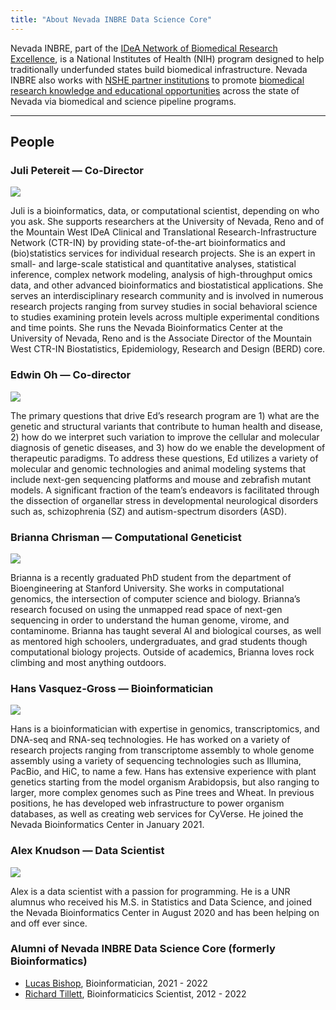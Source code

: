 ```yaml
---
title: "About Nevada INBRE Data Science Core"
---
```


Nevada INBRE, part of the [IDeA Network of Biomedical Research Excellence](https://www.nigms.nih.gov/Research/DRCB/IDeA/Pages/INBRE.aspx), is a National Institutes of Health (NIH) program designed to help traditionally underfunded states build biomedical infrastructure. Nevada INBRE also works with [NSHE partner institutions](https://med.unr.edu/inbre/about-us/partner-institutions) to promote [biomedical research knowledge and educational opportunities](https://med.unr.edu/inbre/programs-and-projects) across the state of Nevada via biomedical and science pipeline programs.

---

## People

<div class="people"><!--contains person blocks (fixes formatting)-->


<div class="person">
### Juli Petereit --- Co-Director

<img src="media/img/petereit.jpg">

Juli is a bioinformatics, data, or computational scientist, depending on who you ask. She supports researchers at the University of Nevada, Reno and of the Mountain West IDeA Clinical and Translational Research-Infrastructure Network (CTR-IN) by providing state-of-the-art bioinformatics and (bio)statistics services for individual research projects. She is an expert in small- and large-scale statistical and quantitative analyses, statistical inference, complex network modeling, analysis of high-throughput omics data, and other advanced bioinformatics and biostatistical applications. She serves an interdisciplinary research community and is involved in numerous research projects ranging from survey studies in social behavioral science to studies examining protein levels across multiple experimental conditions and time points. She runs the Nevada Bioinformatics Center at the University of Nevada, Reno and is the Associate Director of the Mountain West CTR-IN Biostatistics, Epidemiology, Research and Design (BERD) core.

</div>

<div class="person">
### Edwin Oh --- Co-director

<img src="media/img/EdwinOh.jpg">

The primary questions that drive Ed's research program are 1) what are the genetic and structural variants that contribute to human health and disease, 2) how do we interpret such variation to improve the cellular and molecular diagnosis of genetic diseases, and 3) how do we enable the development of therapeutic paradigms. To address these questions, Ed utilizes a variety of molecular and genomic technologies and animal modeling systems that include next-gen sequencing platforms and mouse and zebrafish mutant models. A significant fraction of the team’s endeavors is facilitated through the dissection of organellar stress in developmental neurological disorders such as, schizophrenia (SZ) and autism-spectrum disorders (ASD). 

</div>

<div class="person">
### Brianna Chrisman --- Computational Geneticist

<img src="media/img/brianna_headshot.jpeg">

Brianna is a recently graduated PhD student from the department of Bioengineering at Stanford University. She works in computational genomics, the intersection of computer science and biology. Brianna’s research focused on using the unmapped read space of next-gen sequencing in order to understand the human genome, virome, and contaminome. Brianna has taught several AI and biological courses, as well as mentored high schoolers, undergraduates, and grad students though computational biology projects. Outside of academics, Brianna loves rock climbing and most anything outdoors.

</div>

<div class="person">
### Hans Vasquez-Gross --- Bioinformatician

<img src="media/img/vasquez-gross.jpg">

Hans is a bioinformatician with expertise in genomics, transcriptomics, and DNA-seq and RNA-seq technologies. He has worked on a variety of research projects ranging from transcriptome assembly to whole genome assembly using a variety of sequencing technologies such as Illumina, PacBio, and HiC, to name a few. Hans has extensive experience with plant genetics starting from the model organism Arabidopsis, but also ranging to larger, more complex genomes such as Pine trees and Wheat. In previous positions, he has developed web infrastructure to power organism databases, as well as creating web services for CyVerse. He joined the Nevada Bioinformatics Center in January 2021.

</div>

<div class="person">
### Alex Knudson --- Data Scientist

<img src="media/img/knudson.jpg">

Alex is a data scientist with a passion for programming. He is a UNR alumnus who received his M.S. in Statistics and Data Science, and joined the Nevada Bioinformatics Center in August 2020 and has been helping on and off ever since. 

</div>

</div><!--end container-->

### Alumni of Nevada INBRE Data Science Core (formerly Bioinformatics) 

- <a href="https://www.linkedin.com/in/lucas-bishop-82a367b3/">Lucas Bishop</a>, Bioinformatician, 2021 - 2022
- <a href="https://www.linkedin.com/in/richard-tillett-34baa954/">Richard Tillett</a>, Bioinformaticics Scientist, 2012 - 2022






